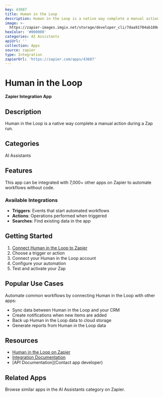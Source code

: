 ```yaml
---
key: 43687
title: Human in the Loop
description: Human in the Loop is a native way complete a manual action during a Zap run.
image: >-
  https://zapier-images.imgix.net/storage/developer_cli/7daa91704ab180d861c06fe43bffd993.png?auto=format%2Ccompress&ixlib=python-3.0.0&q=50
hexColor: '#000000'
categories: AI Assistants
apiUrl: ''
collection: Apps
source: zapier
type: Integration
zapierUrl: 'https://zapier.com/apps/43687'
---
```

# Human in the Loop

**Zapier Integration App**

## Description

Human in the Loop is a native way complete a manual action during a Zap run.

## Categories

AI Assistants

## Features

This app can be integrated with 7,000+ other apps on Zapier to automate workflows without code.

### Available Integrations

- **Triggers**: Events that start automated workflows
- **Actions**: Operations performed when triggered
- **Searches**: Find existing data in the app

## Getting Started

1. [Connect Human in the Loop to Zapier](https://zapier.com/apps/43687)
2. Choose a trigger or action
3. Connect your Human in the Loop account
4. Configure your automation
5. Test and activate your Zap

## Popular Use Cases

Automate common workflows by connecting Human in the Loop with other apps:

- Sync data between Human in the Loop and your CRM
- Create notifications when new items are added
- Back up Human in the Loop data to cloud storage
- Generate reports from Human in the Loop data

## Resources

- [Human in the Loop on Zapier](https://zapier.com/apps/43687)
- [Integration Documentation](https://zapier.com/apps/43687/integrations)
- [API Documentation](Contact app developer)

## Related Apps

Browse similar apps in the AI Assistants category on Zapier.

